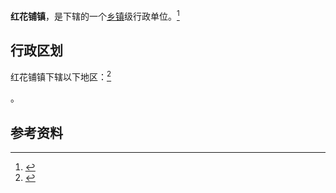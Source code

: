{{中国乡级行政区|61/03/30/103/000}}

'''红花铺镇'''，是{{PRC admin/fullname|61/03/30/103/000|3}}下辖的一个[[乡镇|乡镇]]级行政单位。<ref>{{PRC admin/ref sgc|{{PRC admin/parent|61/03/30/103/000}}}}</ref>

== 行政区划 ==

红花铺镇下辖以下地区：<ref>{{PRC admin/ref sgc|61/03/30/103/000}}</ref>

{{PRC admin/children|61/03/30/103/000}}。

== 参考资料 ==

{{reflist}}

{{行政区划小作品}}
{{PRC admin/navcat|61/03/30/103/000}}
